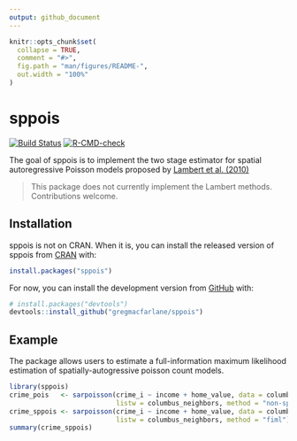 ```yaml
---
output: github_document
---
```


<!-- README.md is generated from README.Rmd. Please edit that file -->

```r
knitr::opts_chunk$set(
  collapse = TRUE,
  comment = "#>",
  fig.path = "man/figures/README-",
  out.width = "100%"
)
```

# sppois

<!-- badges: start -->
[![Build Status](https://travis-ci.com/gregmacfarlane/sppois.svg?branch=master)](https://travis-ci.com/gregmacfarlane/sppois)
[![R-CMD-check](https://github.com/gregmacfarlane/sppois/workflows/R-CMD-check/badge.svg)](https://github.com/gregmacfarlane/sppois/actions)
<!-- badges: end -->

The goal of sppois is to implement the two stage estimator for spatial autoregressive Poisson models proposed by [Lambert et al. (2010)](http://dx.doi.org/10.1016/j.regsciurbeco.2010.04.001)

> This package does not currently implement the Lambert methods. Contributions welcome.

## Installation

sppois is not on CRAN. When it is, you can install the released version of sppois from [CRAN](https://CRAN.R-project.org) with:

``` r
install.packages("sppois")
```

For now, you can install the development version from
[GitHub](https://github.com/) with:

``` r
# install.packages("devtools")
devtools::install_github("gregmacfarlane/sppois")
```
## Example

The package allows users to estimate a full-information maximum likelihood 
estimation of spatially-autogressive poisson count models.

```r
library(sppois)
crime_pois   <- sarpoisson(crime_i ~ income + home_value, data = columbus_crime,
                           listw = columbus_neighbors, method = "non-spatial") 
crime_sppois <- sarpoisson(crime_i ~ income + home_value, data = columbus_crime,
                           listw = columbus_neighbors, method = "fiml") 
summary(crime_sppois)
```

